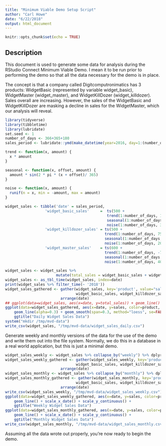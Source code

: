 ```yaml
---
title: "Minimum Viable Demo Setup Script"
author: "Carl Howe"
date: "6/22/2018"
output: html_document
---
```


```r
knitr::opts_chunk$set(echo = TRUE)
```

## Description

This document is used to generate some data for analysis during the RStudio Connect Minimum Viable Demo. I mean it to be run prior to performing the demo so that all the data necessary for the demo is in place.

The concept is
that a company called Digitcomputronimatics has 3 products: WidgetBasic (represented by variable widget_basic), WidgetMaster (widget_master), and WidgetKillDozer (widget_killdozer). Sales overall are increasing. However, the sales of the WidgetBasic and WidgetKillDozer are masking a decline in sales for the WidgetMaster, which our analysis will reveal.

```r
library(tidyverse)
library(tibbletime)
library(lubridate)
set.seed <- 1
number_of_days <- 366+365+180
sales_period <- lubridate::ymd(make_datetime(year=2016, day=1:(number_of_days)))

trend <- function(x, amount) {
  x * amount
}

seasonal <- function(x, offset, amount) {
  amount * sin(2 * pi * (x + offset)/ 365)
}

noise <- function(x, amount) {
  runif(n = x, min = -amount, max = amount)
}

widget_sales <- tibble('date' = sales_period, 
                  'widget_basic_sales'     =  ts(500 + 
                                              trend(1:number_of_days, 150/365) + 
                                              seasonal(1:number_of_days, 270, 30) + 
                                              noise(1:number_of_days, 300), frequency=365),
                  'widget_killdozer_sales' = ts(500 +
                                             trend(1:number_of_days, 75/365) + 
                                             seasonal(1:number_of_days, 315, 30) + 
                                             noise(1:number_of_days, 200), frequency=365),
                  'widget_master_sales'    = ts(600 + 
                                             trend(1:number_of_days, -75/365) + 
                                             seasonal(1:number_of_days, 0, 60) + 
                                             noise(1:number_of_days, 400), frequency=365))

widget_sales <- widget_sales %>% 
                       mutate(total_sales = widget_basic_sales + widget_killdozer_sales + widget_master_sales)
widget_sales <- as_tbl_time(widget_sales, index=date)
print(widget_sales %>% filter_time(~ '2018'))
widget_sales_gathered <- gather(widget_sales, key='product', value="sales", 
                                widget_basic_sales, widget_killdozer_sales, widget_master_sales, total_sales) %>%
                         arrange(date)
## ggplot(data=widget_sales, aes(x=date, y=total_sales)) + geom_line() + scale_x_datetime() + scale_y_continuous()
ggplot(data=widget_sales_gathered, aes(x=date, y=sales, color=product, group=product)) + 
    geom_line(alpha=0.3) + geom_smooth(span=0.3, method="loess", se=FALSE) + scale_x_date() + scale_y_continuous() +
    ggtitle("Daily Widget Sales Data")
system("mkdir /tmp/mvd-data")
write_csv(widget_sales, "/tmp/mvd-data/widget_sales_daily.csv")
```


Generate weekly and monthly versions of the data for the use of the demo and write them out into the file system. Normally, we do this in a database in a real world application, but this is just a minimal demo.

```r
widget_sales_weekly <- widget_sales %>% collapse_by("weekly") %>% dplyr::group_by(date) %>% dplyr::summarise_all(sum)
widget_sales_weekly_gathered <- gather(widget_sales_weekly, key='product', value="sales", 
                                widget_basic_sales, widget_killdozer_sales, widget_master_sales, total_sales) %>%
                         arrange(date)
widget_sales_monthly <- widget_sales %>% collapse_by("monthly") %>% dplyr::group_by(date) %>% dplyr::summarise_all(sum)
widget_sales_monthly_gathered <- gather(widget_sales_monthly, key='product', value="sales", 
                                widget_basic_sales, widget_killdozer_sales, widget_master_sales, total_sales) %>%
                         arrange(date)
write_csv(widget_sales_weekly, "/tmp/mvd-data/widget_sales_weekly.csv")
ggplot(data=widget_sales_weekly_gathered, aes(x=date, y=sales, color=product, group=product)) + 
    geom_line() + scale_x_date() + scale_y_continuous() +
    ggtitle("Weekly Widget Sales Data")
ggplot(data=widget_sales_monthly_gathered, aes(x=date, y=sales, color=product, group=product)) + 
    geom_line() + scale_x_date() + scale_y_continuous() +
    ggtitle("Monthly Widget Sales Data")
write_csv(widget_sales_monthly, "/tmp/mvd-data/widget_sales_monthly.csv")
```

Assuming all the data wrote out properly, you're now ready to begin the demo.
